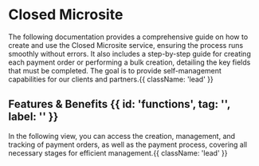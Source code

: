 

<HeroPattern />

# Closed Microsite
The following documentation provides a comprehensive guide on how to create and use the Closed Microsite service, ensuring the process runs smoothly without errors. It also includes a step-by-step guide for creating each payment order or performing a bulk creation, detailing the key fields that must be completed. The goal is to provide self-management capabilities for our clients and partners.{{ className: 'lead' }}
## Features & Benefits {{ id: 'functions', tag: '', label: '' }}

<Benefitsclosed/>

In the following view, you can access the creation, management, and tracking of payment orders, as well as the payment process, covering all necessary stages for efficient management.{{ className: 'lead' }}
